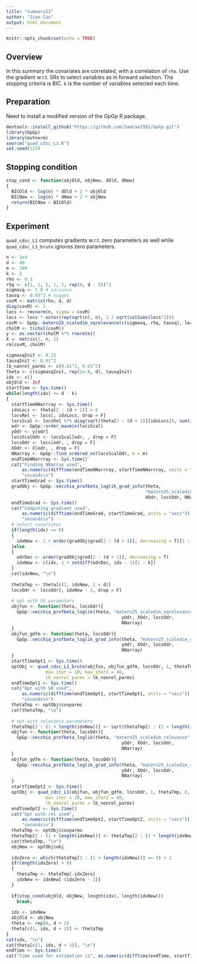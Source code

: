 ```yaml
---
title: "summary13"
author: "Jian Cao"
output: html_document
---
```


```r
knitr::opts_chunk$set(echo = TRUE)
```

## Overview
In this summary the covariates are correlated, with a correlation of `rho`. Use the gradient w.r.t. SRs to select variables as in forward selection. The stopping criteria is BIC. `k` is the number of variables selected each time. 

## Preparation
Need to install a modified version of the GpGp R package.
```r
devtools::install_github("https://github.com/SamCao1991/GpGp.git")
library(GpGp)
library(mvtnorm)
source("quad_cdsc_L1.R")
set.seed(123)
```

## Stopping condition
```r
stop_cond <- function(objOld, objNew, dOld, dNew)
{
  BICOld <- log(n) * dOld + 2 * objOld
  BICNew <- log(n) * dNew + 2 * objNew
  return(BICNew > BICOld)
} 
```

## Experiment
`quad_cdsc_L1` computes gradients w.r.t. zero parameters as well while `quad_cdsc_L1_brute` ignores zero parameters.
```r
n <- 1e4
d <- 40
m <- 100
k <- 2
rho <- 0.3
rSq <- c(1, 1, 1, 1, 1, rep(0, d - 5))^2
sigmasq <- 1.0 # variance
tausq <- 0.05^2 # nugget
covM <- matrix(rho, d, d)
diag(covM) <- 1
locs <- rmvnorm(n, sigma = covM)
locs <- locs * outer(rep(sqrt(n), n), 1 / sqrt(colSums(locs^2)))
covM <- GpGp::matern25_scaledim_sqrelevance(c(sigmasq, rSq, tausq), locs)
cholM <- t(chol(covM))
y <- as.vector(cholM %*% rnorm(n))
X <- matrix(1, n, 1)
rm(covM, cholM)

sigmasqInit <- 0.25
tausqInit <- 0.01^2
lb_nonrel_parms <- c(0.01^2, 0.01^2) 
theta <- c(sigmasqInit, rep(1e-8, d), tausqInit)
idx <- c()
objOld <- Inf
startTime <- Sys.time()
while(length(idx) <= d - k)
{
  startTimeNNarrray <- Sys.time()
  idxLocs <- theta[2 : (d + 1)] > 0
  locsRel <- locs[, idxLocs, drop = F]
  locsScal <- locsRel %*% diag(sqrt(theta[2 : (d + 1)][idxLocs]), sum(idxLocs), sum(idxLocs))
  odr <- GpGp::order_maxmin(locsScal)
  yOdr <- y[odr]
  locsScalOdr <- locsScal[odr, , drop = F]
  locsOdr <- locs[odr, , drop = F]
  XOdr <- X[odr, , drop = F]
  NNarray <- GpGp::find_ordered_nn(locsScalOdr, m = m)
  endTimeNNarrray <- Sys.time()
  cat("Finding NNarray used", 
      as.numeric(difftime(endTimeNNarrray, startTimeNNarrray, units = "secs")), 
      "seconds\n")
  startTimeGrad <- Sys.time()
  gradObj <- GpGp::vecchia_profbeta_loglik_grad_info(theta, 
                                                     "matern25_scaledim_sqrelevance", yOdr, 
                                                     XOdr, locsOdr, NNarray)
  endTimeGrad <- Sys.time()
  cat("Computing gradient used", 
      as.numeric(difftime(endTimeGrad, startTimeGrad, units = "secs")), 
      "seconds\n")
  # select covariates
  if(length(idx) == 0)
  {
    idxNew <- 1 + order(gradObj$grad[2 : (d + 1)], decreasing = T)[1 : k]
  }else
  {
    odrDec <- order(gradObj$grad[2 : (d + 1)], decreasing = T)
    idxNew <- c(idx, 1 + setdiff(odrDec, idx - 1)[1 : k])
  }
  cat(idxNew, "\n")
  
  thetaTmp <- theta[c(1, idxNew, 2 + d)]
  locsOdr <- locsOdr[, idxNew - 1, drop = F]
  
  # opt with SR parameters
  objfun <- function(theta, locsOdr){
    GpGp::vecchia_profbeta_loglik(theta, "matern25_scaledim_sqrelevance",
                                            yOdr, XOdr, locsOdr, 
                                            NNarray)
  }
  objfun_gdfm <- function(theta, locsOdr){
    GpGp::vecchia_profbeta_loglik_grad_info(theta, "matern25_scaledim_sqrelevance",
                                            yOdr, XOdr, locsOdr, 
                                            NNarray)
  }
  startTimeOpt1 <- Sys.time()
  optObj <- quad_cdsc_L1_brute(objfun, objfun_gdfm, locsOdr, 1, thetaTmp, 0, 1e-3, silent = T, 
               max_iter = 10, max_iter2 = 40, 
               lb_nonrel_parms = lb_nonrel_parms)
  endTimeOpt1 <- Sys.time()
  cat("Opt with SR used", 
      as.numeric(difftime(endTimeOpt1, startTimeOpt1, units = "secs")), 
      "seconds\n")
  thetaTmp <- optObj$covparms
  cat(thetaTmp, "\n")
  
  # opt with relevance parameters
  thetaTmp[2 : (1 + length(idxNew))] <- sqrt(thetaTmp[2 : (1 + length(idxNew))])
  objfun <- function(theta, locsOdr){
    GpGp::vecchia_profbeta_loglik(theta, "matern25_scaledim_relevance",
                                            yOdr, XOdr, locsOdr,
                                            NNarray)
  }
  objfun_gdfm <- function(theta, locsOdr){
    GpGp::vecchia_profbeta_loglik_grad_info(theta, "matern25_scaledim_relevance",
                                            yOdr, XOdr, locsOdr,
                                            NNarray)
  }
  startTimeOpt2 <- Sys.time()
  optObj <- quad_cdsc_L1(objfun, objfun_gdfm, locsOdr, 1, thetaTmp, 0, 1e-3, silent = T,
               max_iter = 20, max_iter2 = 40,
               lb_nonrel_parms = lb_nonrel_parms)
  endTimeOpt2 <- Sys.time()
  cat("Opt with rel used", 
      as.numeric(difftime(endTimeOpt2, startTimeOpt2, units = "secs")), 
      "seconds\n")
  thetaTmp <- optObj$covparms
  thetaTmp[2 : (1 + length(idxNew))] <- thetaTmp[2 : (1 + length(idxNew))]^2
  cat(thetaTmp, "\n")
  objNew <- optObj$obj
  
  idxZero <- which(thetaTmp[2 : (1 + length(idxNew))] == 0) + 1
  if(length(idxZero) > 0)
  {
    thetaTmp <- thetaTmp[-idxZero]
    idxNew <- idxNew[-(idxZero - 1)]
  }
  
  if(stop_cond(objOld, objNew, length(idx), length(idxNew)))
    break;
  
  idx <- idxNew
  objOld <- objNew
  theta <- rep(0, d + 2)
  theta[c(1, idx, d + 2)] <- thetaTmp
}
cat(idx, "\n")
cat(theta[c(1, idx, d + 2)], "\n")
endTime <- Sys.time()
cat("Time used for estimation is", as.numeric(difftime(endTime, startTime, units = "secs")), "seconds\n")
```







